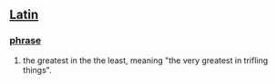 == [[Latin]] ==
=== [[phrase]] ===
# the greatest in the the least, meaning "the very greatest in trifling things".